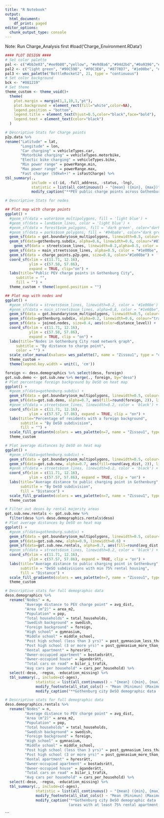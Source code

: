 ```yaml
---
title: "R Notebook"
output:
  html_document:
    df_print: paged
editor_options: 
  chunk_output_type: console
---
```


Note: Run Charge_Analysis first
#load('Charge_Environment.RData')

```r
#### PLOT DESIGN ####
# Set color palette
pal <- c("#bb3e03","#ee9b00","yellow", "#e9d8a6","#94d2bd","#0a9396","#005f73")
pal2 <- c("light green", "#90C59B", "#F0C3E6", "#8778D7", "#1e00be", "#001219")
pal3 <- wes_palette("BottleRocket2", 21, type = "continuous")
# Set color background
bck <- "#001219"
# Set theme 
theme_custom <- theme_void()+
  theme(
    plot.margin = margin(1,1,10,1,"pt"),
    plot.background = element_rect(fill="white",color=NA),
    legend.position = "bottom",
    legend.title = element_text(hjust=0.5,color="black",face="bold"),
    legend.text = element_text(color="black")
  )

```


```r
# Descriptive Stats for Charge points
p2p.data %>%
rename("Latitude" = lat,
       "Longitude" = lon,
       "Car charging" = vehicleTypes.car,
       "Motorbike charging" = vehicleTypes.motorbike,
       "Electic bike charging" = vehicleTypes.bike,
       "Min power range" = powerRange.min,
       "Max power range" = powerRange.max,
       "Fast charger (50kwh+)" = isFastCharge) %>%
tbl_summary(.,
            include = c(-id, -full_address, -status, -lng),
            statistic = list(all_continuous() ~ "{mean} ({min}, {max})")) %>%
            modify_caption("**PEV public charge points across Gothenburg city** (N = {N})")
```

```r
# Descriptive Stats for nodes

```

```r
## Plot map with charge points
ggplot() +
  #geom_sf(data = water$osm_multipolygons, fill = 'light blue') + 
  #geom_sf(data = land$osm_lines, color = 'light blue') + 
  #geom_sf(data = forest$osm_polygons, fill = 'dark green', color="dark green") +
  #geom_sf(data = parks$osm_polygons, fill = '#94ba8e', color="dark green") +
  geom_sf(data = got.boundary$osm_multipolygons, linewidth=0.5, colour="grey") +
  geom_sf(data=gothenburg.subdiv, alpha=0.6, linewidth=0.6, colour="#8778D7", fill="#90C59B") +
    geom_sf(data = streets$osm_lines, linewidth=0.2,alpha=0.5, color = '#1e00be') +
  geom_sf(data = main_streets$osm_lines, alpha=0.5, color = "#1e00be", linewidth=0.6) + 
  geom_sf(data = charge_points.p2p.geo, size=0.8, color="#1e00be") +
  coord_sf(xlim = c(11.71, 12.16), 
           ylim = c(57.58, 57.86), 
           expand = TRUE, clip="on") +
  labs(title="Public PEV charge points in Gothenburg City",
     subtitle = "",
     fill = "") +
  theme_custom + theme(legend.position = "")
```

```r
## Plot map with nodes and 
ggplot() +
  #geom_sf(data = streets$osm_lines, linewidth=0.2, color = '#1e00be') +
  #geom_sf(data = main_streets$osm_lines, alpha=0.8, color = "#1e00be", linewidth=0.6) + 
  geom_sf(data = got.boundary$osm_multipolygons, linewidth=0.5, colour="grey") +
  geom_sf(data=gothenburg.subdiv, alpha=0.2, linewidth=0.6, colour="transparent", fill="#90C59B")+
  geom_sf(data = joined.nodes, size=0.4, aes(color=distance_level)) +
  coord_sf(xlim = c(11.71, 12.16), 
           ylim = c(57.58, 57.86), 
           expand = TRUE, clip = "on") +
  labs(title="Nodes in Gothenburg City road network graph",
     subtitle = "By distance to charge point",
     color = "") +
  scale_color_manual(values= wes_palette(7, name = "Zissou1", type = "continuous")) +
  theme_custom + 
  theme(legend.key.width = unit(1, 'cm'))
```

```r
foreign <- deso.demographics %>% select(deso, foreign)
got.sub.demo <- got.sub.new %>% merge(., foreign, by="deso")
# Plot percentage foreign background by DeSO on heat map
ggplot() +
  #geom_sf(data=gothenburg.subdiv) +
  geom_sf(data = got.boundary$osm_multipolygons, linewidth=0.5, colour="grey") +
  geom_sf(data=got.sub.demo, alpha=0.7, aes(fill=round(foreign, 2)), linewidth=0.8) +
  #geom_sf(data = streets$osm_lines, linewidth=0.2, color = 'black') +
  coord_sf(xlim = c(11.71, 12.16), 
           ylim = c(57.57, 57.86), expand = TRUE, clip = "on") +
  labs(title="Percentage of residents with a foreign background",
       subtitle = "By DeSO subdivision",
       fill = "") +
  scale_fill_gradientn(colors = wes_palette(n=7, name = "Zissou1", type = "continuous")) +
  theme_custom
```

```r
# Plot average distances by DeSO on heat map
ggplot() +
  #geom_sf(data=gothenburg.subdiv) +
  geom_sf(data = got.boundary$osm_multipolygons, linewidth=0.5, colour="grey") +
  geom_sf(data=got.sub.new, alpha=0.7, aes(fill=round(avg_dist, 2)), linewidth=0.8) +
  #geom_sf(data = streets$osm_lines, linewidth=0.2, color = 'black') +
  coord_sf(xlim = c(11.71, 12.16), 
           ylim = c(57.57, 57.86), expand = TRUE, clip = "on") +
  labs(title="Average distance to public charging point in Gothenburg",
       subtitle = "By DeSO subdivision",
       fill = "Distance") +
  scale_fill_gradientn(colors = wes_palette(n=7, name = "Zissou1", type = "continuous")) +
  theme_custom
```

```r
# Filter out desos by rental majority areas
got.sub.new.rentals <- got.sub.new %>% 
  filter(deso %in% deso.demographics.rentals$deso)
# Plot average distances by DeSO on heat map
ggplot() +
  #geom_sf(data=gothenburg.subdiv) +
  geom_sf(data = got.boundary$osm_multipolygons, linewidth=0.5, colour="grey") +
  geom_sf(data=got.sub.new, alpha=0.9, linewidth=0.6) +
  geom_sf(data=got.sub.new.rentals, alpha=0.7, aes(fill=round(avg_dist, 2)), linewidth=0.8) +
  #geom_sf(data = streets$osm_lines, linewidth=0.2, color = 'black') +
  coord_sf(xlim = c(11.71, 12.16), 
           ylim = c(57.57, 57.86), expand = TRUE, clip = "on") +
  labs(title="Average distance to public charging point in Gothenburg",
       subtitle = "DeSO subdivisions with min 75% rental housing",
       fill = "Distance") +
  scale_fill_gradientn(colors = wes_palette(n=7, name = "Zissou1", type = "continuous")) +
  theme_custom
```

```r
# Descriptive stats for full demographic data
deso.demographics %>% 
  rename("Nodes" = n, 
         "Average distance to PEV charge point" = avg_dist,
         "Area (m^2)" = area_m2,
         "Population" = pop,
         "Total households" = total_households,
         "Swedish background" = swedish,
         "Foreign background" = foreign,
         "High school" = gymnasium,
         "Middle school" = middle_school,
         "Post high school (less than 3 yrs)" = post_gymnasium_less_than_3,
         "Post high school (3 or more yrs)" = post_gymnasium_more_than_3,
         "Rental apartment" = hyresrätt, 
         "Owner-occupied apartment" = bostadsrätt, 
         "Owner-occupied house" = äganderätt,
         "Total cars on road" = bilar_i_trafik,
         "Avg cars per household" = cars_per_household) %>%
  select(-deso, -regso, -education_missing) %>% 
  tbl_summary(., include=c(-ages),
              statistic = list(all_continuous() ~ "{mean} ({min}, {max})")) %>%
              modify_footnote(all_stat_cols() ~ "Mean (Minimun) (Maximum)") %>%
              modify_caption("**Gothenburg city DeSO demographic data (All)** (N = {N})")
```

```r
# Descriptive stats for full demographic data
deso.demographics.rentals %>% 
  rename("Nodes" = n, 
         "Average distance to PEV charge point" = avg_dist,
         "Area (m^2)" = area_m2,
         "Population" = pop,
         "Total households" = total_households,
         "Swedish background" = swedish,
         "Foreign background" = foreign,
         "High school" = gymnasium,
         "Middle school" = middle_school,
         "Post high school (less than 3 yrs)" = post_gymnasium_less_than_3,
         "Post high school (3 or more yrs)" = post_gymnasium_more_than_3,
         "Rental apartment" = hyresrätt, 
         "Owner-occupied apartment" = bostadsrätt, 
         "Owner-occupied house" = äganderätt,
         "Total cars on road" = bilar_i_trafik,
         "Avg cars per household" = cars_per_household) %>%
  select(-deso, -regso, -education_missing) %>% 
  tbl_summary(., include=c(-ages),
              statistic = list(all_continuous() ~ "{mean} ({min}, {max})")) %>%
              modify_footnote(all_stat_cols() ~ "Mean (Minimun) (Maximum)") %>%
              modify_caption("**Gothenburg city DeSO demographic data
                             (areas with at least 75% rental apartment housing)** (N = {N})")
```
```

